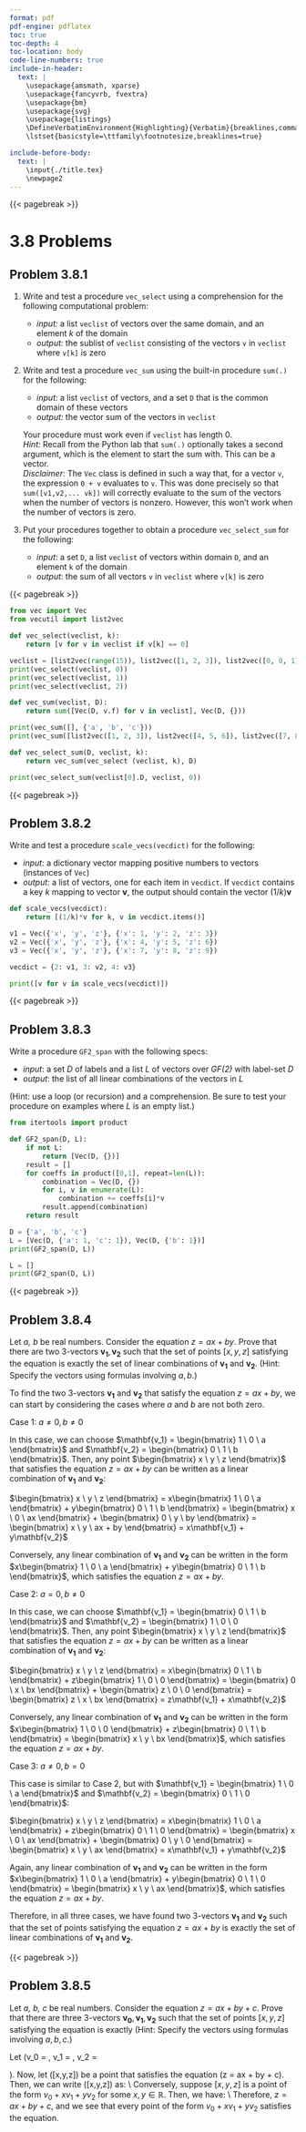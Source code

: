 ```yaml
---
format: pdf
pdf-engine: pdflatex
toc: true
toc-depth: 4
toc-location: body
code-line-numbers: true 
include-in-header: 
  text: |
    \usepackage{amsmath, xparse}
    \usepackage{fancyvrb, fvextra}
    \usepackage{bm}
    \usepackage{svg}
    \usepackage{listings}
    \DefineVerbatimEnvironment{Highlighting}{Verbatim}{breaklines,commandchars=\\\{\}}  
    \lstset{basicstyle=\ttfamily\footnotesize,breaklines=true}

include-before-body: 
  text: |
    \input{./title.tex}
    \newpage2
---
```


{{< pagebreak >}}

# 3.8 Problems

## Problem 3.8.1
1. Write and test a procedure `vec_select` using a comprehension for the following computational problem:
    * *input:* a list `veclist` of vectors over the same domain, and an element $k$ of the domain
    * *output:* the sublist of `veclist` consisting of the vectors `v` in `veclist` where `v[k]` is zero
2. Write and test a procedure `vec_sum` using the built-in procedure `sum(.)` for the following:
    * *input:* a list `veclist` of vectors, and a set `D` that is the common domain of these vectors
    * *output:* the vector sum of the vectors in `veclist`

    Your procedure must work even if `veclist` has length 0.\
    *Hint:* Recall from the Python lab that `sum(.)` optionally takes a second argument, which is the element to start the sum with. This can be a vector. \
    *Disclaimer*: The `Vec` class is defined in such a way that, for a vector `v`, the expression `0 + v` evaluates to `v`. This was done precisely so that `sum([v1,v2,... vk])` will correctly evaluate to the sum of the vectors when the number of vectors is nonzero. However, this won't work when the number of vectors is zero.

3. Put your procedures together to obtain a procedure `vec_select_sum` for the following:
    * *input*: a set `D`, a list `veclist` of vectors within domain `D`, and an element `k` of the domain
    * *output*: the sum of all vectors `v` in `veclist` where `v[k]` is zero

{{< pagebreak >}}

```python
from vec import Vec
from vecutil import list2vec

def vec_select(veclist, k):
    return [v for v in veclist if v[k] == 0]

veclist = [list2vec(range(15)), list2vec([1, 2, 3]), list2vec([0, 0, 1])]
print(vec_select(veclist, 0))
print(vec_select(veclist, 1))
print(vec_select(veclist, 2))
```

```python
def vec_sum(veclist, D):
    return sum([Vec(D, v.f) for v in veclist], Vec(D, {}))

print(vec_sum([], {'a', 'b', 'c'}))
print(vec_sum([list2vec([1, 2, 3]), list2vec([4, 5, 6]), list2vec([7, 8, 9])], {'x', 'y', 'z'}))
```

```python
def vec_select_sum(D, veclist, k):
    return vec_sum(vec_select (veclist, k), D)

print(vec_select_sum(veclist[0].D, veclist, 0))
```

{{< pagebreak >}}

## Problem 3.8.2
Write and test a procedure `scale_vecs(vecdict)` for the following:

* *input*: a dictionary vector mapping positive numbers to vectors (instances of `Vec`)
* *output*: a list of vectors, one for each item in `vecdict`. If `vecdict` contains a key *k* mapping to vector $\bm{v}$, the output should contain the vector $(1/k)\bm{v}$

```python
def scale_vecs(vecdict):
    return [(1/k)*v for k, v in vecdict.items()]

v1 = Vec({'x', 'y', 'z'}, {'x': 1, 'y': 2, 'z': 3})
v2 = Vec({'x', 'y', 'z'}, {'x': 4, 'y': 5, 'z': 6})
v3 = Vec({'x', 'y', 'z'}, {'x': 7, 'y': 8, 'z': 9})

vecdict = {2: v1, 3: v2, 4: v3}

print([v for v in scale_vecs(vecdict)]) 
```

{{< pagebreak >}}

## Problem 3.8.3
Write a procedure `GF2_span` with the following specs:

* *input*: a set *D* of labels and a list *L* of vectors over *GF(2)* with label-set *D*
* *output*: the list of all linear combinations of the vectors in *L*

(Hint: use a loop (or recursion) and a comprehension. Be sure to test your procedure on examples where *L* is an empty list.)

```python
from itertools import product

def GF2_span(D, L):
    if not L:
        return [Vec(D, {})]
    result = []
    for coeffs in product([0,1], repeat=len(L)):
        combination = Vec(D, {})
        for i, v in enumerate(L):
            combination += coeffs[i]*v
        result.append(combination)
    return result

D = {'a', 'b', 'c'}
L = [Vec(D, {'a': 1, 'c': 1}), Vec(D, {'b': 1})]
print(GF2_span(D, L))

L = []
print(GF2_span(D, L))
```

{{< pagebreak >}}

## Problem 3.8.4
Let *a, b* be real numbers. Consider the equation $z = ax + by$. Prove that there are two 3-vectors $\bm{v_1}, \bm{v_2}$ such that the set of points $[x, y, z]$ satisfying the equation is exactly the set of linear combinations of $\bm{v_1}$ and $\bm{v_2}$. (Hint: Specify the vectors using formulas involving $a, b$.)

To find the two 3-vectors $\mathbf{v_1}$ and $\mathbf{v_2}$ that satisfy the equation $z = ax + by$, we can start by considering the cases where $a$ and $b$ are not both zero.

Case 1: $a \neq 0, b \neq 0$

In this case, we can choose $\mathbf{v_1} = \begin{bmatrix} 1 \ 0 \ a \end{bmatrix}$ and $\mathbf{v_2} = \begin{bmatrix} 0 \ 1 \ b \end{bmatrix}$. Then, any point $\begin{bmatrix} x \ y \ z \end{bmatrix}$ that satisfies the equation $z = ax + by$ can be written as a linear combination of $\mathbf{v_1}$ and $\mathbf{v_2}$:

$\begin{bmatrix} x \ y \ z \end{bmatrix} = x\begin{bmatrix} 1 \ 0 \ a \end{bmatrix} + y\begin{bmatrix} 0 \ 1 \ b \end{bmatrix} = \begin{bmatrix} x \ 0 \ ax \end{bmatrix} + \begin{bmatrix} 0 \ y \ by \end{bmatrix} = \begin{bmatrix} x \ y \ ax + by \end{bmatrix} = x\mathbf{v_1} + y\mathbf{v_2}$

Conversely, any linear combination of $\mathbf{v_1}$ and $\mathbf{v_2}$ can be written in the form $x\begin{bmatrix} 1 \ 0 \ a \end{bmatrix} + y\begin{bmatrix} 0 \ 1 \ b \end{bmatrix}$, which satisfies the equation $z = ax + by$.

Case 2: $a = 0, b \neq 0$

In this case, we can choose $\mathbf{v_1} = \begin{bmatrix} 0 \ 1 \ b \end{bmatrix}$ and $\mathbf{v_2} = \begin{bmatrix} 1 \ 0 \ 0 \end{bmatrix}$. Then, any point $\begin{bmatrix} x \ y \ z \end{bmatrix}$ that satisfies the equation $z = ax + by$ can be written as a linear combination of $\mathbf{v_1}$ and $\mathbf{v_2}$:

$\begin{bmatrix} x \ y \ z \end{bmatrix} = x\begin{bmatrix} 0 \ 1 \ b \end{bmatrix} + z\begin{bmatrix} 1 \ 0 \ 0 \end{bmatrix} = \begin{bmatrix} 0 \ x \ bx \end{bmatrix} + \begin{bmatrix} z \ 0 \ 0 \end{bmatrix} = \begin{bmatrix} z \ x \ bx \end{bmatrix} = z\mathbf{v_1} + x\mathbf{v_2}$

Conversely, any linear combination of $\mathbf{v_1}$ and $\mathbf{v_2}$ can be written in the form $x\begin{bmatrix} 1 \ 0 \ 0 \end{bmatrix} + z\begin{bmatrix} 0 \ 1 \ b \end{bmatrix} = \begin{bmatrix} x \ y \ bx \end{bmatrix}$, which satisfies the equation $z = ax + by$.

Case 3: $a \neq 0, b = 0$

This case is similar to Case 2, but with $\mathbf{v_1} = \begin{bmatrix} 1 \ 0 \ a \end{bmatrix}$ and $\mathbf{v_2} = \begin{bmatrix} 0 \ 1 \ 0 \end{bmatrix}$:

$\begin{bmatrix} x \ y \ z \end{bmatrix} = x\begin{bmatrix} 1 \ 0 \ a \end{bmatrix} + z\begin{bmatrix} 0 \ 1 \ 0 \end{bmatrix} = \begin{bmatrix} x \ 0 \ ax \end{bmatrix} + \begin{bmatrix} 0 \ y \ 0 \end{bmatrix} = \begin{bmatrix} x \ y \ ax \end{bmatrix} = x\mathbf{v_1} + y\mathbf{v_2}$

Again, any linear combination of $\mathbf{v_1}$ and $\mathbf{v_2}$ can be written in the form $x\begin{bmatrix} 1 \ 0 \ a \end{bmatrix} + y\begin{bmatrix} 0 \ 1 \ 0 \end{bmatrix} = \begin{bmatrix} x \ y \ ax \end{bmatrix}$, which satisfies the equation $z = ax + by$.

Therefore, in all three cases, we have found two 3-vectors $\mathbf{v_1}$ and $\mathbf{v_2}$ such that the set of points satisfying the equation $z = ax + by$ is exactly the set of linear combinations of $\mathbf{v_1}$ and $\mathbf{v_2}$.

{{< pagebreak >}}

## Problem 3.8.5
Let *a, b, c* be real numbers. Consider the equation $z = ax + by + c$. Prove that there are three 3-vectors $\bm{v_0}, \bm{v_1}, \bm{v_2}$ such that the set of points $[x, y, z]$ satisfying the equation is exactly
\begin{equation*}
\{\bm{v_0}+\alpha_1 \bm{v_1} + \alpha_2 \bm{v_2} \ : \ \alpha_1 \in \mathbb{R}, \alpha_2 \in \mathbb{R} \}
\end{equation*}
(Hint: Specify the vectors using formulas involving $a, b, c$.)

Let \(v_0 = \begin{bmatrix}0\ 0\ c\end{bmatrix}, v_1 = \begin{bmatrix}1\ 0\ a\end{bmatrix}, v_2 = \begin{bmatrix}0\ 1\ b\end{bmatrix}\).
Now, let \([x,y,z]\) be a point that satisfies the equation
\(z = ax + by + c\). Then, we can write \([x,y,z]\) as: \\
\begin{align*}
  [x,y,z] &= \begin{bmatrix}x\ y\ ax+by+c\end{bmatrix} \\
  &= \begin{bmatrix}0\ 0\ c\end{bmatrix} + x\begin{bmatrix}1\ 0\ a\end{bmatrix} + y\begin{bmatrix}0\ 1\ b\end{bmatrix} \\
  &= v_0 + x v_1 + y v_2. \\
\end{align*}
Conversely, suppose $[x,y,z]$ is a point of the form $v_0 + x v_1 + y v_2$ for some $x,y \in \mathbb{R}$. Then, we have: \\
\begin{align*}
  [x,y,z] &= \begin{bmatrix}0\ 0\ c\end{bmatrix} + x\begin{bmatrix}1\ 0\ a\end{bmatrix} + y\begin{bmatrix}0\ 1\ b\end{bmatrix} \\
  &= \begin{bmatrix}x\ y\ ax+by+c\end{bmatrix}.
\end{align*}
Therefore, $z = ax + by + c$, and we see that every point of the form $v_0 + x v_1 + y v_2$ satisfies the equation.